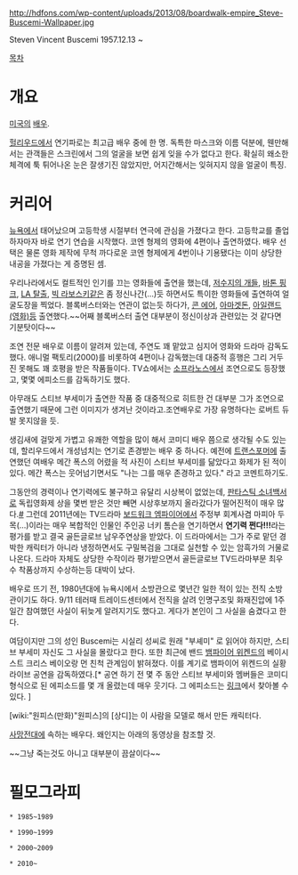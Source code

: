 http://hdfons.com/wp-content/uploads/2013/08/boardwalk-empire_Steve-Buscemi-Wallpaper.jpg

Steven Vincent Buscemi
1957.12.13 ~ 

[[목차]]
= 개요 =
[[미국]]의 [[배우]].

[[헐리우드]]에서 연기파로는 최고급 배우 중에 한 명. 독특한 마스크와 이름 덕분에, 웬만해서는 관객들은 스크린에서 그의 얼굴을 보면 쉽게 잊을 수가 없다고 한다. 확실히 왜소한 체격에 툭 튀어나온 눈은 잘생기진 않았지만, 어지간해서는 잊혀지지 않을 얼굴이 특징.

= 커리어 =
[[뉴욕]]에서 태어났으며 고등학생 시절부터 연극에 관심을 가졌다고 한다. 고등학교를 졸업하자마자 바로 연기 연습을 시작했다. 코엔 형제의 영화에 4편이나 출연하였다. 배우 선택은 물론 영화 제작에 무척 까다로운 코엔 형제에게 4번이나 기용됐다는 이미 상당한 내공을 가졌다는 게 증명된 셈. 

우리나라에서도 컬트적인 인기를 끄는 영화들에 출연을 했는데, [[저수지의 개들]], [[바톤 핑크]], [[LA 탈출]], [[빅 라보스키]]같은 좀 정신나간(...)듯 하면서도 특이한 영화들에 출연하여 얼굴도장을 찍었다. 블록버스터와는 연관이 없는듯 하다가, [[콘 에어]], [[아마겟돈]], [[아일랜드(영화)]]등 출연했다.~~어째 블록버스터 출연 대부분이 정신이상과 관련있는 것 같다면 기분탓이다~~

조연 전문 배우로 이름이 알려져 있는데, 주연도 꽤 맡았고 심지어 영화와 드라마 감독도 했다. 애니멀 팩토리(2000)를 비롯하여 4편이나 감독했는데 대중적 흥행은 그리 거두진 못해도 꽤 호평을 받은 작품들이다. TV쇼에서는 [[소프라노스]]에서 조연으로도 등장했고, 몇몇 에피소드를 감독하기도 했다.

아무래도 스티브 부세미가 출연한 작품 중 대중적으로 히트한 건 대부분 그가 조연으로 출연했기 때문에 그런 이미지가 생겨난 것이라고.조연배우로 가장 유명하다는 로버트 듀발 못지않을 듯.

생김새에 걸맞게 가볍고 유쾌한 역할을 많이 해서 코미디 배우 쯤으로 생각될 수도 있는데, 할리우드에서 개성넘치는 연기로 존경받는 배우 중 하나다. 예전에 [[트랜스포머]]에 출연했던 여배우 메간 폭스의 어렸을 적 사진이 스티브 부세미를 닮았다고 화제가 된 적이 있다. 메간 폭스는 웃어넘기면서도 "나는 그를 매우 존경하고 있다." 라고 코멘트하기도.

그동안의 경력이나 연기력에도 불구하고 유달리 시상복이 없었는데, [[판타스틱 소녀백서]]로 독립영화제 상을 몇번 받은 것만 빼면 시상후보까지 올라갔다가 떨어진적이 매우 많다.[http://www.imdb.com/name/nm0000114/awards #] 그런데 2011년에는 TV드라마 [[보드워크 엠파이어]]에서 주정부 회계사겸 마피아 두목(...)이라는 매우 복합적인 인물인 주인공 너키 톰슨을 연기하면서 '''연기력 쩐다!!!'''라는 평가를 받고 결국 골든글로브 남우주연상을 받았다. 이 드라마에서는 그가 주로 맡던 경박한 캐릭터가 아니라 냉정하면서도 구밀복검을 그대로 실천할 수 있는 암흑가의 거물로 나온다. 드라마 자체도 상당한 수작이라 평가받으면서 골든글로브 TV드라마부문 최우수 착품상까지 수상하는등 대박이 났다.

배우로  뜨기 전, 1980년대에 뉴욕시에서 소방관으로 몇년간 일한 적이 있는 전직 소방관이기도 하다. 9/11 테러때 트레이드센터에서 전직을 살려 인명구조및 화재진압에 1주일간 참여했던 사실이 뒤늦게 알려지기도 했다고. 게다가 본인이 그 사실을 숨겼다고 한다.

여담이지만 그의 성인 Buscemi는 시실리 성씨로 원래 "부셰미" 로 읽어야 하지만, 스티브 부세미 자신도 그 사실을 몰랐다고 한다. 또한 최근에 밴드 [[뱀파이어 위켄드]]의 베이시스트 크리스 베이오랑 먼 친척 관계임이 밝혀졌다. 이를 계기로 뱀파이어 위켄드의 실황 라이브 공연을 감독하였다.[* 공연 하기 전 몇 주 동안 스티브 부세미와 멤버들은 코미디 형식으로 된 에피소드를 몇 개 올렸는데 매우 웃기다. 그 에피소드는 [http://www.youtube.com/playlist?list=PLTpbyO1bm6otmoXVqRaneOfIq4qnf2eHf 링크]에서 찾아볼 수 있다. ]

[wiki:"원피스(만화)"원피스]의 [상디]는 이 사람을 모델로 해서 만든 캐릭터다.

[[사망전대]]에 속하는 배우다. 왜인지는 아래의 동영상을 참조할 것.

{{{#!html
<iframe width="420" height="315" src="http://www.youtube.com/embed/TeWsNcjlbF4" frameborder="0" allowfullscreen></iframe>
}}}
~~그냥 죽는것도 아니고 대부분이 끔살이다~~

= 필모그라피 =
 * 1985~1989

 * 1990~1999

 * 2000~2009

 * 2010~
